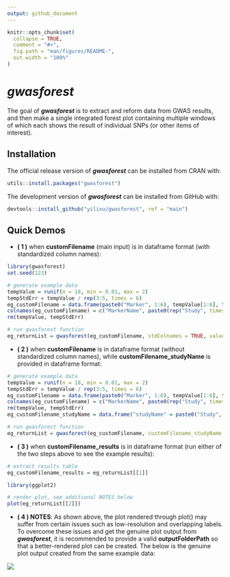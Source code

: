 ```yaml
---
output: github_document
---
```


<!-- README.md is generated from README.Rmd. Please edit that file -->

```r
knitr::opts_chunk$set(
  collapse = TRUE,
  comment = "#>",
  fig.path = "man/figures/README-",
  out.width = "100%"
)
```
# _gwasforest_

<!-- badges: start -->
<!-- badges: end -->

The goal of **_gwasforest_** is to extract and reform data from GWAS results, and then make a single integrated forest plot containing multiple windows of which each shows the result of individual SNPs (or other items of interest).

## Installation

The official release version of **_gwasforest_** can be installed from CRAN with:

```r
utils::install.packages("gwasforest")
```

The development version of **_gwasforest_** can be installed from GitHub with:

```r
devtools::install_github("yilixu/gwasforest", ref = "main")
```

## Quick Demos

* **( 1 )** when **customFilename** (main input) is in dataframe format (with standardized column names): 
```r
library(gwasforest)
set.seed(123)

# generate example data
tempValue = runif(n = 18, min = 0.01, max = 2)
tempStdErr = tempValue / rep(3:5, times = 6)
eg_customFilename = data.frame(paste0("Marker", 1:6), tempValue[1:6], tempStdErr[1:6], tempValue[7:12], tempStdErr[7:12], tempValue[13:18], tempStdErr[13:18], stringsAsFactors = FALSE)
colnames(eg_customFilename) = c("MarkerName", paste0(rep("Study", times = 6), rep(1:3, each = 2), rep(c("__Value", "__StdErr"), times = 3)))
rm(tempValue, tempStdErr)
```

```r
# run gwasforest function
eg_returnList = gwasforest(eg_customFilename, stdColnames = TRUE, valueFormat = "Effect", metaStudy = "Study1", colorMode = "duo")
```

* **( 2 )** when **customFilename** is in dataframe format (without standardized column names), while **customFilename_studyName** is provided in dataframe format: 
```r
# generate example data
tempValue = runif(n = 18, min = 0.01, max = 2)
tempStdErr = tempValue / rep(3:5, times = 6)
eg_customFilename = data.frame(paste0("Marker", 1:6), tempValue[1:6], tempStdErr[1:6], tempValue[7:12], tempStdErr[7:12], tempValue[13:18], tempStdErr[13:18], stringsAsFactors = FALSE)
colnames(eg_customFilename) = c("MarkerName", paste0(rep("Study", times = 6), rep(1:3, each = 2), sample(LETTERS, 6)))
rm(tempValue, tempStdErr)
eg_customFilename_studyName = data.frame("studyName" = paste0("Study", 1:3), stringsAsFactors = FALSE)
```

```r
# run gwasforest function
eg_returnList = gwasforest(eg_customFilename, customFilename_studyName = eg_customFilename_studyName, stdColnames = FALSE, customColnames = c("Value", "StdErr"), valueFormat = "Effect", metaStudy = "Study1", colorMode = "duo")
```

* **( 3 )** when **customFilename_results** is in dataframe format (run either of the two steps above to see the example results): 
```r
# extract results table
eg_customFilename_results = eg_returnList[[1]]
```

```r
library(ggplot2)

# render plot, see additional NOTES below
plot(eg_returnList[[2]])
```

* **( 4 ) NOTES**: As shown above, the plot rendered through plot() may suffer from certain issues such as low-resolution and overlapping labels. To overcome these issues and get the genuine plot output from **_gwasforest_**, it is recommended to provide a valid **outputFolderPath** so that a better-rendered plot can be created. The below is the genuine plot output created from the same example data:

![](./man/figures/GWASForestPlot_of_6_items_by_3_groups.png)
